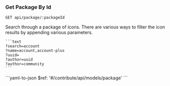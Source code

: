### Get Package By Id

```
GET api/package/:packageId
```

<Tabs>
  <Tab title='Description'>
    Search through a package of icons.
  </Tab>
  <Tab title='Request'>
    There are various ways to filter the icon results by appending various parameters.

    ```text
    ?search=account
    ?name=account,account-plus
    ?uuid=
    ?author=uuid
    ?author=community
    ```
  </Tab>
  <Tab title='Response'>
    ```yaml-to-json
    $ref: '#/contribute/api/models/package'
    ```
  </Tab>
</Tabs>